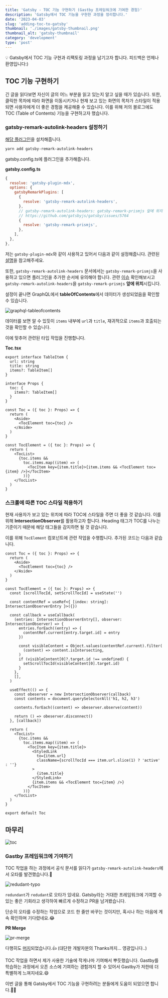 ```yaml
---
title: 'Gatsby - TOC 기능 구현하기 (Gastby 프레임워크에 기여한 경험)'
description: 'Gatsby에서 TOC 기능을 구현한 과정을 정리합니다.'
date: '2023-04-03'
slug: 'adding-toc-to-gatsby'
thumbnail: './images/gatsby-thumbnail.png'
thumbnail_alt: 'gatsby-thumbnail'
category: 'development'
type: 'post'
---
```


<Callout>
  💡 Gatsby에서 TOC 기능 구현과 리팩토링 과정을 남기고자 합니다. 피드백은 언제나
  환영입니다:)
</Callout>

## TOC 기능 구현하기

긴 글을 읽다보면 자신이 글의 어느 부분을 읽고 있는지 알고 싶을 때가 있습니다.
또한, 클릭한 목차에 따라 화면을 이동시키거나 현재 보고 있는 화면의 목차가 스타일이 적용되면 사용자에게 더 좋은 경험을 제공해줄 수 있습니다.
이를 위해 저의 블로그에도 TOC (Table of Contents) 기능을 구현하고자 했습니다.

### gatsby-remark-autolink-headers 설정하기

[해당 플러그인](https://www.gatsbyjs.com/plugins/gatsby-remark-autolink-headers/?=mdx)을 설치해줍니다.

```bash
yarn add gatsby-remark-autolink-headers
```

gatsby.config.ts에 플러그인을 추가해줍니다.

**gatsby.config.ts**

```js
{
  resolve: 'gatsby-plugin-mdx',
  options: {
    gatsbyRemarkPlugins: [
      {
        resolve: 'gatsby-remark-autolink-headers',
      },
      // gatsby-remark-autolink-headers: gatsby-remark-prismjs 앞에 위치
      // https://github.com/gatsbyjs/gatsby/issues/5764
      {
        resolve: 'gatsby-remark-prismjs',
      },
    ],
  },
},
```

저는 `gatsby-plugin-mdx`와 같이 사용하고 있어서 다음과 같이 설정해줍니다.
관련된 [설명](https://www.gatsbyjs.com/plugins/gatsby-plugin-mdx/?=gatsby-plugin-mdx#gatsby-remark--plugins)을 참고해주세요.

또한, `gatsby-remark-autolink-headers` 문서에서는 `gatsby-remark-prismjs`을 사용하고 있으면 플러그인을 추가한 순서에 유의해야 합니다.
관련 [이슈](https://github.com/gatsbyjs/gatsby/issues/5764) 확인해보시고 `gatsby-remark-autolink-headers`을 `gatsby-remark-prismjs` **앞에 위치**시킵니다.

설정이 끝나면 GraphQL에서 **tableOfContents**에서 데이터가 생성되었음을 확인할 수 있습니다.

<Image
  src="https://raw.githubusercontent.com/jgjgill/blog/main/contents/development/adding-toc-to-gatsby/images/graphql-tableofcontents.png"
  alt="graphql-tableofcontents"
/>

데이터를 보면 알 수 있듯이 `items` 내부에 `url`과 `title`, 재귀적으로 `items`과 호출되는 것을 확인할 수 있습니다.

이에 맞추어 관련된 타입 작업을 진행합니다.

**Toc.tsx**

```tsx
export interface TableItem {
  url: string
  title: string
  items?: TableItem[]
}
```

```tsx
interface Props {
  toc: {
    items?: TableItem[]
  }
}

const Toc = ({ toc }: Props) => {
  return (
    <Aside>
      <TocElement toc={toc} />
    </Aside>
  )
}
```

```tsx
const TocElement = ({ toc }: Props) => {
  return (
    <TocList>
      {toc.items &&
        toc.items.map((item) => (
          <TocItem key={item.title}>{item.items && <TocElement toc={item} />}</TocItem>
        ))}
    </TocList>
  )
}
```

### 스크롤에 따른 TOC 스타일 적용하기

현재 사용자가 보고 있는 위치에 따라 TOC에 스타일을 주면 더 좋을 것 같습니다.
이를 위해 **IntersectionObserver**를 활용하고자 합니다.
Heading 태그가 TOC를 나누는 기준이기 때문에 해당 태그들을 감지하면 될 것 같습니다.

이를 위해 `TocElement` 컴포넌트에 관련 작업을 수행합니다.
추가된 코드는 다음과 같습니다.

```tsx
const Toc = ({ toc }: Props) => {
  return (
    <Aside>
      <TocElement toc={toc} />
    </Aside>
  )
}

const TocElement = ({ toc }: Props) => {
  const [scrollTocId, setScrollTocId] = useState('')

  const contentRef = useRef<{ [index: string]: IntersectionObserverEntry }>({})

  const callback = useCallback(
    (entries: IntersectionObserverEntry[], observer: IntersectionObserver) => {
      entries.forEach((entry) => {
        contentRef.current[entry.target.id] = entry
      })

      const visibleContent = Object.values(contentRef.current).filter(
        (content) => content.isIntersecting,
      )
      if (visibleContent[0]?.target.id !== undefined) {
        setScrollTocId(visibleContent[0].target.id)
      }
    },
    [],
  )

  useEffect(() => {
    const obeserver = new IntersectionObserver(callback)
    const contents = document.querySelectorAll('h1, h2, h3')

    contents.forEach((content) => obeserver.observe(content))

    return () => obeserver.disconnect()
  }, [callback])

  return (
    <TocList>
      {toc.items &&
        toc.items.map((item) => (
          <TocItem key={item.title}>
            <StyledLink
              to={item.url}
              className={scrollTocId === item.url.slice(1) ? 'active' : ''}
            >
              {item.title}
            </StyledLink>
            {item.items && <TocElement toc={item} />}
          </TocItem>
        ))}
    </TocList>
  )
}

export default Toc
```

## 마무리

<Image
  src="https://raw.githubusercontent.com/jgjgill/blog/main/contents/development/adding-toc-to-gatsby/images/toc.gif"
  alt="toc"
/>

### Gastby 프레임워크에 기여하기

TOC 작업을 하는 과정에서 공식 문서를 읽다가 `gatsby-remark-autolink-headers`에서 오타를 발견했습니다.🧐

<Image
  src="https://raw.githubusercontent.com/jgjgill/blog/main/contents/development/adding-toc-to-gatsby/images/redudant-typo.png"
  alt="redudant-typo"
/>

`redundant`가 `redudant`로 오타가 있네요.
Gatsby라는 거대한 프레임워크에 기여할 수 있는 좋은 기회라고 생각하여 빠르게 수정하고 PR을 남겨봤습니다.

단순히 오타를 수정하는 작업으로 코드 한 줄만 바꾸는 것이지만, 혹시나 하는 마음에 계속 확인하며 기다렸네요.😂

**PR Merge**

<Image
  src="https://raw.githubusercontent.com/jgjgill/blog/main/contents/development/adding-toc-to-gatsby/images/pr-merge.png"
  alt="pr-merge"
/>

다행히도 [머지](https://github.com/gatsbyjs/gatsby/pull/37812)되었습니다.👍
(대단한 개발자분의 Thanks까지... 영광입니다..)

TOC 작업을 하면서 제가 사용한 기술에 작게나마 기여해서 뿌듯했습니다.
Gastby를 학습하는 과정에서 오픈 소스에 기여하는 경험까지 할 수 있어서 Gastby가 저한테 더 특별하게 느껴지네요.😄

이번 글을 통해 Gatsby에서 TOC 기능을 구현하려는 분들에게 도움이 되었으면 합니다.🙇‍♂️
